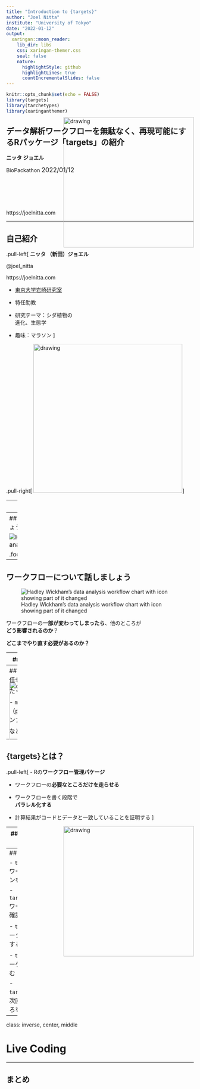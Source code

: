 ```yaml
---
title: "Introduction to {targets}"
author: "Joel Nitta"
institute: "University of Tokyo"
date: "2022-01-12"
output:
  xaringan::moon_reader:
    lib_dir: libs
    css: xaringan-themer.css
    seal: false
    nature:
      highlightStyle: github
      highlightLines: true
      countIncrementalSlides: false
---
```


```r
knitr::opts_chunk$set(echo = FALSE)
library(targets)
library(tarchetypes)
library(xaringanthemer)
```

## データ解析ワークフローを無駄なく、再現可能にするRパッケージ「targets」の紹介

**ニッタ ジョエル**

BioPackathon <span style = 'font-size: 120%;'>2022/01/12</span>

<br><br><img src="https://docs.ropensci.org/targets/logo.svg" alt="drawing" height="350" style="float:right;margin:-200px 0px">

<br><br>https://joelnitta.com

---

## 自己紹介

.pull-left[
**ニッタ （新田）ジョエル**

@joel_nitta

https://joelnitta.com

- [東京大学岩崎研究室](http://iwasakilab.k.u-tokyo.ac.jp/)

- 特任助教

- 研究テーマ：シダ植物の<br>進化、生態学

- 趣味：マラソン
]

.pull-right[
<img src="https://github.com/joelnitta/joelnitta-site/blob/master/static/media/headers/research_img2.jpg?raw=true" alt="drawing" height="400"/>
]

---
## 発表のアウトライン

- {targets}の紹介

- ライブコーディング

---
## ワークフローについて話しましょう

![Hadley Wickham's data analysis workflow chart](images/workflow_1.png)

.footnote[https://r4ds.had.co.nz/]

---
## ワークフローについて話しましょう

![Hadley Wickham's data analysis workflow chart with icon showing part of it changed](images/workflow_2.png)

ワークフローの**一部が変わってしまったら**、他のところが<br>**どう影響されるのか**？

**どこまでやり直す必要があるのか？**

---
## 再現性について話しましょう

### あなとのワークフローを再現できますか？

- 今すぐに？

- 数ヶ月（あるいは数年）後に？

- 他の誰かが？

<img src="https://1.bp.blogspot.com/-iG3QVEWl4dE/Wn1Vwtu1PwI/AAAAAAABKE8/8KR9vfXirfU5yXepByewkYZcrWqT-2EtQCLcBGAs/s800/computer_man3_cry.png" alt="drawing" height="250" style="float:right;margin:-100px 0px">

---
## ワークフロー管理ツールに<br>任せましょう！

たくさんあります：

- `make`（bash）
- `snakemake`（python）
- `nextflow`（バイオインフォ系）
- `cwl`

などなど

<img src="https://2.bp.blogspot.com/-PPJ11CQ_PWM/Wn1VxOyMjvI/AAAAAAABKFA/HzJIje8elW8vhC4iqY1Ad4Hnv7L-RK7UACLcBGAs/s800/computer_man4_laugh.png" alt="drawing" height="250" style="float:right;margin:-150px 0px">


---

## {targets}とは？

.pull-left[
- Rの**ワークフロー管理パケージ**

- ワークフローの**必要なところだけを走らせる**

- ワークフローを書く段階で<br>**パラレル化する**

- 計算結果がコードとデータと一致していることを証明する
]

<img src="https://docs.ropensci.org/targets/logo.svg" alt="drawing" height="350" style="float:right">


---
## Resources 資料

- Github https://github.com/ropensci/targets

- Package website https://docs.ropensci.org/targets/

- User manual https://books.ropensci.org/targets/

- Targetopia https://wlandau.github.io/targetopia/

- {tarchetypes} website https://docs.ropensci.org/tarchetypes/

- [@u_ribo](https://twitter.com/u_ribo)さんの[発表](https://speakerdeck.com/s_uryu/workflow-management-with-targets)

---
## Live Coding

- `tar_script()`: ワークフロープランを書く

- `tar_visnetwork()`: ワークフローロを確認する

- `tar_make()`: ワークフローを実行する

- `tar_load()`: ターゲットを読み込む

- `tar_outdated()`：次回走らせるところを予測する

---
class: inverse, center, middle

# Live Coding

---
## まとめ
